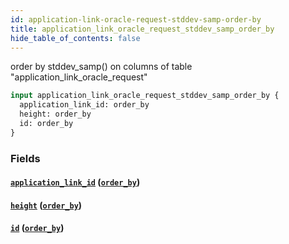 ```yaml
---
id: application-link-oracle-request-stddev-samp-order-by
title: application_link_oracle_request_stddev_samp_order_by
hide_table_of_contents: false
---
```


order by stddev_samp() on columns of table "application_link_oracle_request"

```graphql
input application_link_oracle_request_stddev_samp_order_by {
  application_link_id: order_by
  height: order_by
  id: order_by
}
```

### Fields

#### [`application_link_id`](#) ([`order_by`](../enums/order-by))

#### [`height`](#) ([`order_by`](../enums/order-by))

#### [`id`](#) ([`order_by`](../enums/order-by))
